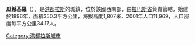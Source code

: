 '''瓜希基羅'''（{{lang-es|Guajiquiro}}），是[[洪都拉斯|洪都拉斯]]的城鎮，位於該國西南部，由[[拉巴斯省_(洪都拉斯)|拉巴斯省]]負責管轄，始建於1896年，面積350.3平方公里，海拔高度1,807米，2001年人口11,969，人口密度每平方公里34.17人。

{{Coord|14|07|N|87|50|W|region:HN_type:city|display=title}}

{{Honduras-geo-stub}}
[[Category:洪都拉斯城市|Category:洪都拉斯城市]]